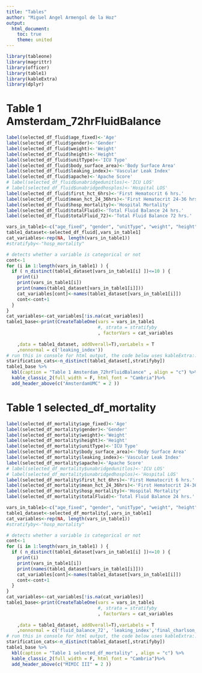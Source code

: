 ```yaml
---
title: "Tables"
author: "Miguel Angel Armengol de la Hoz"
output:
  html_document:
    toc: true
    theme: united
---
```



```r
library(tableone)
library(magrittr)
library(officer)
library(table1)
library(kableExtra)
library(dplyr)
```

# Table 1 Amsterdam_72hrFluidBalance

```r
label(selected_df_fluid$age_fixed)<-'Age'
label(selected_df_fluid$gender)<-'Gender'
label(selected_df_fluid$weight)<-'Weight'
label(selected_df_fluid$height)<-'Height'
label(selected_df_fluid$unitType)<-'ICU Type'
label(selected_df_fluid$body_surface_area)<-'Body Surface Area'
label(selected_df_fluid$leaking_index)<-'Vascular Leak Index'
label(selected_df_fluid$apache)<-'Apache Score'
# label(selected_df_fluid$unabridgedunitlos)<-'ICU LOS'
# label(selected_df_fluid$unabridgedhosplos)<-'Hospital LOS'
label(selected_df_fluid$first_hct_6hrs)<-'First Hematocrit 6 hrs.'
label(selected_df_fluid$mean_hct_24_36hrs)<-'First Hematocrit 24-36 hrs.'
label(selected_df_fluid$hosp_mortality)<-'Hospital Mortality'
label(selected_df_fluid$totalFluid)<-'Total Fluid Balance 24 hrs.'
label(selected_df_fluid$totalFluid_72)<-'Total Fluid Balance 72 hrs.'

vars_in_table1<-c("age_fixed", "gender", "unitType", "weight", "height", "body_surface_area", "leaking_index", "apache", "first_hct_6hrs", "mean_hct_24_36hrs", "hosp_mortality", "totalFluid","totalFluid_72")
table1_dataset<-selected_df_fluid[,vars_in_table1]
cat_variables<-rep(NA, length(vars_in_table1))
#stratifyby<-"hosp_mortality"

# detects whether a variable is categorical or not
cont<-1
for (i in 1:length(vars_in_table1) ) {
  if ( n_distinct(table1_dataset[vars_in_table1[i] ])<=10 ) {
    print(i)
    print(vars_in_table1[i])
    print(names(table1_dataset[vars_in_table1[i]]))
    cat_variables[cont]<-names(table1_dataset[vars_in_table1[i]])
    cont<-cont+1
  }
}  
cat_variables<-cat_variables[!is.na(cat_variables)]
table1_base<-print(CreateTableOne(vars = vars_in_table1
                                  #, strata = stratifyby
                                  , factorVars = cat_variables
                                  
    ,data = table1_dataset, addOverall=T),varLabels = T
    ,nonnormal = c('leaking_index'))
# run this in console for html output, the code below uses kableExtra::
starification_cats<-n_distinct(table1_dataset[,stratifyby])
table1_base %>%
  kbl(caption = "Table 1 Amsterdam_72hrFluidBalance" , align = "c") %>%
  kable_classic_2(full_width = F, html_font = "Cambria")%>%
  add_header_above(c("AmsterdamUMC" = 2 ))
```

# Table 1 selected_df_mortality

```r
label(selected_df_mortality$age_fixed)<-'Age'
label(selected_df_mortality$gender)<-'Gender'
label(selected_df_mortality$weight)<-'Weight'
label(selected_df_mortality$height)<-'Height'
label(selected_df_mortality$unitType)<-'ICU Type'
label(selected_df_mortality$body_surface_area)<-'Body Surface Area'
label(selected_df_mortality$leaking_index)<-'Vascular Leak Index'
label(selected_df_mortality$apache)<-'Apache Score'
# label(selected_df_mortality$unabridgedunitlos)<-'ICU LOS'
# label(selected_df_mortality$unabridgedhosplos)<-'Hospital LOS'
label(selected_df_mortality$first_hct_6hrs)<-'First Hematocrit 6 hrs.'
label(selected_df_mortality$mean_hct_24_36hrs)<-'First Hematocrit 24-36 hrs.'
label(selected_df_mortality$hosp_mortality)<-'Hospital Mortality'
label(selected_df_mortality$totalFluid)<-'Total Fluid Balance 24 hrs.'

vars_in_table1<-c("age_fixed", "gender", "unitType", "weight", "height", "body_surface_area", "leaking_index", "apache", "first_hct_6hrs", "mean_hct_24_36hrs", "hosp_mortality", "totalFluid")
table1_dataset<-selected_df_mortality[,vars_in_table1]
cat_variables<-rep(NA, length(vars_in_table1))
#stratifyby<-"hosp_mortality"

# detects whether a variable is categorical or not
cont<-1
for (i in 1:length(vars_in_table1) ) {
  if ( n_distinct(table1_dataset[vars_in_table1[i] ])<=10 ) {
    print(i)
    print(vars_in_table1[i])
    print(names(table1_dataset[vars_in_table1[i]]))
    cat_variables[cont]<-names(table1_dataset[vars_in_table1[i]])
    cont<-cont+1
  }
}  
cat_variables<-cat_variables[!is.na(cat_variables)]
table1_base<-print(CreateTableOne(vars = vars_in_table1
                                  #, strata = stratifyby
                                  , factorVars = cat_variables
                                  
    ,data = table1_dataset, addOverall=T),varLabels = T
    ,nonnormal = c('fluid_balance_72', 'leaking_index','final_charlson_score'))
# run this in console for html output, the code below uses kableExtra::
starification_cats<-n_distinct(table1_dataset[,stratifyby])
table1_base %>%
  kbl(caption = "Table 1 selected_df_mortality" , align = "c") %>%
  kable_classic_2(full_width = F, html_font = "Cambria")%>%
  add_header_above(c("MIMIC III" = 2 ))
```
